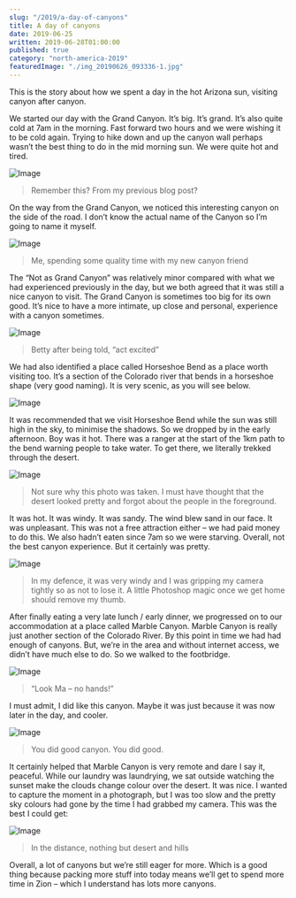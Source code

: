 ```yaml
---
slug: "/2019/a-day-of-canyons"
title: A day of canyons
date: 2019-06-25
written: 2019-06-28T01:00:00
published: true
category: "north-america-2019"
featuredImage: "./img_20190626_093336-1.jpg"
---
```


This is the story about how we spent a day in the hot Arizona sun, visiting canyon after canyon.

We started our day with the Grand Canyon. It’s big. It’s grand. It’s also quite cold at 7am in the morning. Fast forward two hours and we were wishing it to be cold again. Trying to hike down and up the canyon wall perhaps wasn’t the best thing to do in the mid morning sun. We were quite hot and tired.

![Image](./img_20190626_011623.jpg)

> Remember this? From my previous blog post?

On the way from the Grand Canyon, we noticed this interesting canyon on the side of the road. I don’t know the actual name of the Canyon so I’m going to name it myself.

![Image](./img_20190626_035559.jpg)

> Me, spending some quality time with my new canyon friend

The “Not as Grand Canyon” was relatively minor compared with what we had experienced previously in the day, but we both agreed that it was still a nice canyon to visit. The Grand Canyon is sometimes too big for its own good. It’s nice to have a more intimate, up close and personal, experience with a canyon sometimes.

![Image](./img_20190626_035641.jpg)

> Betty after being told, “act excited”

We had also identified a place called Horseshoe Bend as a place worth visiting too. It’s a section of the Colorado river that bends in a horseshoe shape (very good naming). It is very scenic, as you will see below.

![Image](./img_20190626_055319.jpg)

It was recommended that we visit Horseshoe Bend while the sun was still high in the sky, to minimise the shadows. So we dropped by in the early afternoon. Boy was it hot. There was a ranger at the start of the 1km path to the bend warning people to take water. To get there, we literally trekked through the desert.

![Image](./img_20190626_054406.jpg)

> Not sure why this photo was taken. I must have thought that the desert looked pretty and forgot about the people in the foreground.

It was hot. It was windy. It was sandy. The wind blew sand in our face. It was unpleasant. This was not a free attraction either – we had paid money to do this. We also hadn’t eaten since 7am so we were starving. Overall, not the best canyon experience. But it certainly was pretty.

![Image](./img_20190626_055602.jpg)

> In my defence, it was very windy and I was gripping my camera tightly so as not to lose it. A little Photoshop magic once we get home should remove my thumb.

After finally eating a very late lunch / early dinner, we progressed on to our accommodation at a place called Marble Canyon. Marble Canyon is really just another section of the Colorado River. By this point in time we had had enough of canyons. But, we’re in the area and without internet access, we didn’t have much else to do. So we walked to the footbridge.

![Image](./img_20190626_093154.jpg)

> “Look Ma – no hands!”

I must admit, I did like this canyon. Maybe it was just because it was now later in the day, and cooler.

![Image](./img_20190626_093336-1.jpg)

> You did good canyon. You did good.

It certainly helped that Marble Canyon is very remote and dare I say it, peaceful. While our laundry was laundrying, we sat outside watching the sunset make the clouds change colour over the desert. It was nice. I wanted to capture the moment in a photograph, but I was too slow and the pretty sky colours had gone by the time I had grabbed my camera. This was the best I could get:

![Image](./img_20190626_105646.jpg)

> In the distance, nothing but desert and hills

Overall, a lot of canyons but we’re still eager for more. Which is a good thing because packing more stuff into today means we’ll get to spend more time in Zion – which I understand has lots more canyons.